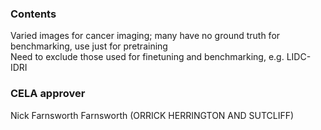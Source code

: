 ### Contents
Varied images for cancer imaging; many have no ground truth for benchmarking, use just for pretraining  
Need to exclude those used for finetuning and benchmarking, e.g. LIDC-IDRI

### CELA approver
Nick Farnsworth Farnsworth (ORRICK HERRINGTON AND SUTCLIFF)